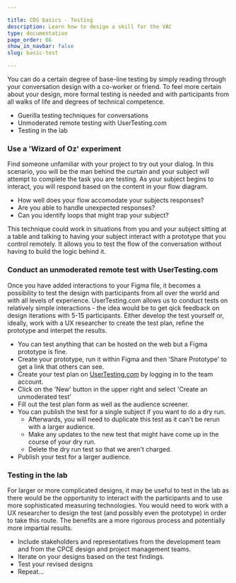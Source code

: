 ```yaml
---

title: CDS basics - Testing
description: Learn how to design a skill for the VAC
type: documentation
page_order: 66
show_in_navbar: false
slug: basic-test

---
```



You can do a certain degree of base-line testing by simply reading through your conversation design with a co-worker or friend. To feel more certain about your design, more formal testing is needed and with participants from all walks of life and degrees of technical competence.

<Notification headerText="What your will learn in this section" textColor="#333366" icon="learn" backgroundColor="#eeeeff">

- Guerilla testing techniques for conversations
- Unmoderated remote testing with UserTesting.com
- Testing in the lab

</Notification>

### Use a 'Wizard of Oz' experiment

Find someone unfamiliar with your project to try out your dialog. In this scenario, you will be the man behind the curtain and your subject will attempt to complete the task you are testing. As your subject begins to interact, you will respond based on the content in your flow diagram.

- How well does your flow accomodate your subjects responses?
- Are you able to handle unexpected responses?
- Can you identify loops that might trap your subject?

This technique could work in situations from you and your subject sitting at a table and talking to having your subject interact with a prototype that you control remotely. It allows you to test the flow of the conversation without having to build the logic behind it.

### Conduct an unmoderated remote test with UserTesting.com

Once you have added interactions to your Figma file, it becomes a possibility to test the design with participants from all over the world and with all levels of experience. UserTesting.com allows us to conduct tests on relatively simple interactions - the idea would be to get qick feedback on design iterations with 5-15 participants. Either develop the test yourself or, ideally, work with a UX researcher to create the test plan, refine the prototype and interpet the results.

- You can test anything that can be hosted on the web but a Figma prototype is fine.
- Create your prototype, run it within Figma and then 'Share Prototype' to get a link that others can see.
- Create your test plan on [UserTesting.com](https://www.usertesting.com/) by logging in to the team account.
- Click on the 'New' button in the upper right and select 'Create an unmoderated test'
- Fill out the test plan form as well as the audience screener.
- You can publish the test for a single subject if you want to do a dry run.
  - Afterwards, you will need to duplicate this test as it can't be rerun with a larger audience.
  - Make any updates to the new test that might have come up in the course of your dry run.
  - Delete the dry run test so that we aren't charged.
- Publish your test for a larger audience.

### Testing in the lab

For larger or more complicated designs, it may be useful to test in the lab as there would be the opportunity to interact with the participants and to use more sophisticated measuring technologies.
You would need to work with a UX researcher to design the test (and possibly even the prototype) in order to take this route. The benefits are a more rigorous process and potentially more impartial results.

<Notification headerText="Review the test results" textColor="#663333" icon="review" backgroundColor="#ffeeee">

- Include stakeholders and representatives from the development team and from the CPCE design and project management teams.
- Iterate on your designs based on the test findings.
- Test your revised designs
- Repeat…

</Notification>

<PageFooter prevSlug="/basic-design" prevPage="Visual design" nextSlug="/basic-handoff" nextPage="Handoff" />